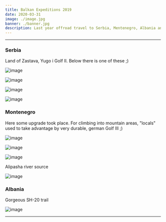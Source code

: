 ```yaml
---
title: Balkan Expeditions 2019
date: 2020-03-31
image: ./image.jpg
banner: ./banner.jpg
description: Last year offroad travel to Serbia, Mentenegro, Albania and Bosnia, so to marvelous balkans ;)
---
```


---

### Serbia

Land of Zastava, Yugo i Golf II.
Below there is one of these ;)

<Row>
<Col>

![image](./s1.jpg)

</Col>
<Col>

![image](./s2.jpg)

</Col>
</Row>
<Row>
<Col>

![image](./b2.jpg)

</Col>
<Col>

![image](./b3.jpg)

</Col>
</Row>

### Montenegro

Here some upgrade took place. For climbing into mountain areas, "locals" used to take advantage by very durable, german Golf III ;)

<Row>
<Col>

![image](./c2.jpg)

</Col>
<Col>

![image](./c4.jpg)

</Col>
</Row>

<Row>
<Col>

![image](./c5.jpg)

</Col>
</Row>
<Row>
<Col>

Alipasha river source

![image](./c1.jpg)

</Col>
</Row>

### Albania 

Gorgeous SH-20 trail

<Row>
<Col>

![image](./b1.jpg)

</Col>
</Row>

---

